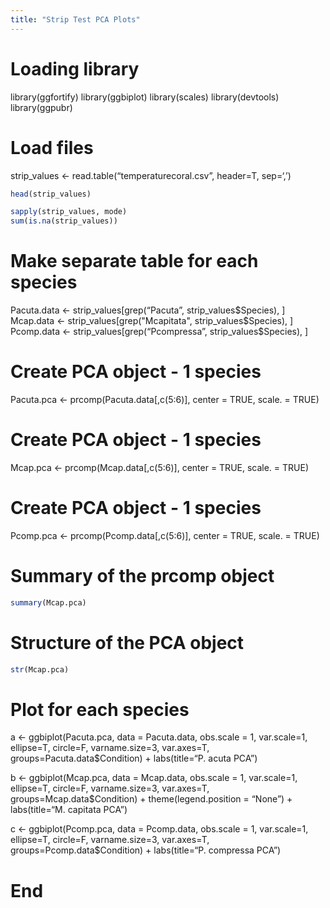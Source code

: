 ```yaml
---
title: "Strip Test PCA Plots"
---
```


# Loading library
library(ggfortify)
library(ggbiplot)
library(scales)
library(devtools)
library(ggpubr)

# Load files
strip_values <- read.table("temperaturecoral.csv", header=T, sep=',')
```r
head(strip_values)
```
```r
sapply(strip_values, mode)
sum(is.na(strip_values))
```

# Make separate table for each species
Pacuta.data <- strip_values[grep("Pacuta", strip_values$Species), ]
Mcap.data <- strip_values[grep("Mcapitata", strip_values$Species), ]
Pcomp.data <- strip_values[grep("Pcompressa", strip_values$Species), ]

# Create PCA object - 1 species
Pacuta.pca <- prcomp(Pacuta.data[,c(5:6)],
                   center = TRUE,
                   scale. = TRUE)

# Create PCA object - 1 species
Mcap.pca <- prcomp(Mcap.data[,c(5:6)],
                     center = TRUE,
                     scale. = TRUE)

# Create PCA object - 1 species
Pcomp.pca <- prcomp(Pcomp.data[,c(5:6)],
                     center = TRUE,
                     scale. = TRUE)

# Summary of the prcomp object
```r
summary(Mcap.pca)
```

# Structure of the PCA object
```r
str(Mcap.pca)
```

# Plot for each species
a <- ggbiplot(Pacuta.pca,
                          data = Pacuta.data,
                          obs.scale = 1, 
                          var.scale=1,
                          ellipse=T,
                          circle=F,
                          varname.size=3,
                          var.axes=T,
                          groups=Pacuta.data$Condition) +
                          labs(title="P. acuta PCA")

b <- ggbiplot(Mcap.pca,
              data = Mcap.data,
              obs.scale = 1, 
              var.scale=1,
              ellipse=T,
              circle=F,
              varname.size=3,
              var.axes=T,
              groups=Mcap.data$Condition) +
              theme(legend.position = "None") +
              labs(title="M. capitata PCA")

c <- ggbiplot(Pcomp.pca,
              data = Pcomp.data,
              obs.scale = 1, 
              var.scale=1,
              ellipse=T,
              circle=F,
              varname.size=3,
              var.axes=T,
              groups=Pcomp.data$Condition) +
              labs(title="P. compressa PCA")
              
# End              